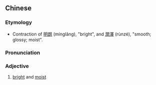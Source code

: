 {{also|朗润}}
==Chinese==
{{zh-forms|s=朗润}}

===Etymology===
* Contraction of [[明朗]] (mínglǎng), "bright", and [[潤澤]] (rùnzé), "smooth; glossy; moist".

===Pronunciation===
{{zh-pron
|m=lǎngrùn
|cat=a
}}

===Adjective===
{{zh-adj}}

# [[bright]] and [[moist]]